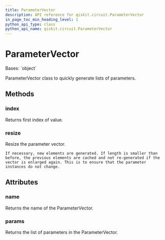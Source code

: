 ```yaml
---
title: ParameterVector
description: API reference for qiskit.circuit.ParameterVector
in_page_toc_min_heading_level: 1
python_api_type: class
python_api_name: qiskit.circuit.ParameterVector
---
```


# ParameterVector

<Class id="qiskit.circuit.ParameterVector" isDedicatedPage={true} github="https://github.com/qiskit/qiskit/tree/stable/0.22/qiskit/circuit/parametervector.py" signature="ParameterVector(name, length=0)">
  Bases: `object`

  ParameterVector class to quickly generate lists of parameters.

  ## Methods

  ### index

  <Function id="qiskit.circuit.ParameterVector.index" signature="ParameterVector.index(value)">
    Returns first index of value.
  </Function>

  ### resize

  <Function id="qiskit.circuit.ParameterVector.resize" signature="ParameterVector.resize(length)">
    Resize the parameter vector.

    If necessary, new elements are generated. If length is smaller than before, the previous elements are cached and not re-generated if the vector is enlarged again. This is to ensure that the parameter instances do not change.
  </Function>

  ## Attributes

  ### name

  <Attribute id="qiskit.circuit.ParameterVector.name">
    Returns the name of the ParameterVector.
  </Attribute>

  ### params

  <Attribute id="qiskit.circuit.ParameterVector.params">
    Returns the list of parameters in the ParameterVector.
  </Attribute>
</Class>


